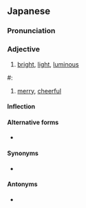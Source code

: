 ==Japanese==
{{ja-kanjitab|あか}}

===Pronunciation===
{{ja-pron|あかるい}}
{{ja-ojad}}

===Adjective===
{{ja-adj|infl=i|あかるい}}

# [[bright]], [[light]], [[luminous]]
#: {{ja-usex|'''明るい''' 日差し が あたり を 照らして いた。|'''あかるい''' ひざし が あたり を てらして いた。|The '''bright''' sunshine illuminated the area.}}

#: {{ja-usex|日　は　'''明る''' すぎる。| 日　は　'''明る''' すぎる。 |The sun is too '''bright'''.}}

# [[merry]], [[cheerful]]
#: {{ja-usex|電%話 の 向こう から '''明るい''' 声 が 返って きた。|でん%わ の むこう から '''あかるい''' こえ が かえって きた。|A '''cheerful''' voice answered the phone.}}

====Inflection====
{{ja-i|あかる}}

====Alternative forms====
* {{ja-r|明い|あかるい}}

====Synonyms====
* {{ja-r|鮮%明|せん%めい}}

====Antonyms====
* {{sense|bright}} {{ja-r|暗い|くらい}}